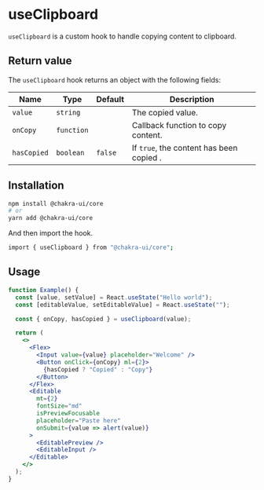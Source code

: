 
<Head key="useClipboard">
  <title key="tti">useClipboard hook</title>
</Head>

# useClipboard

`useClipboard` is a custom hook to handle copying content to clipboard.

## Return value

The `useClipboard` hook returns an object with the following fields:

| Name        | Type       | Default | Description                              |
| ----------- | ---------- | ------- | ---------------------------------------- |
| `value`     | `string`   |         | The copied value.                        |
| `onCopy`    | `function` |         | Callback function to copy content.       |
| `hasCopied` | `boolean`  | `false` | If `true`, the content has been copied . |

## Installation

```bash
npm install @chakra-ui/core
# or
yarn add @chakra-ui/core
```

And then import the hook.

```bash
import { useClipboard } from "@chakra-ui/core";
```

## Usage

```jsx
function Example() {
  const [value, setValue] = React.useState("Hello world");
  const [editableValue, setEditableValue] = React.useState("");

  const { onCopy, hasCopied } = useClipboard(value);

  return (
    <>
      <Flex>
        <Input value={value} placeholder="Welcome" />
        <Button onClick={onCopy} ml={2}>
          {hasCopied ? "Copied" : "Copy"}
        </Button>
      </Flex>
      <Editable
        mt={2}
        fontSize="md"
        isPreviewFocusable
        placeholder="Paste here"
        onSubmit={value => alert(value)}
      >
        <EditablePreview />
        <EditableInput />
      </Editable>
    </>
  );
}
```
